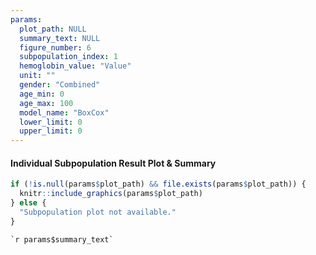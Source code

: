 ```yaml
---
params:
  plot_path: NULL
  summary_text: NULL
  figure_number: 6
  subpopulation_index: 1
  hemoglobin_value: "Value"
  unit: ""
  gender: "Combined"
  age_min: 0
  age_max: 100
  model_name: "BoxCox"
  lower_limit: 0
  upper_limit: 0
---
```


#### **Individual Subpopulation Result Plot & Summary**
```r
if (!is.null(params$plot_path) && file.exists(params$plot_path)) {
  knitr::include_graphics(params$plot_path)
} else {
  "Subpopulation plot not available."
}
```

```
`r params$summary_text`
```

<div style="page-break-after: always;"></div>


